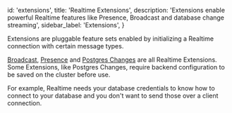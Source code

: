 
  id: 'extensions',
  title: 'Realtime Extensions',
  description:
    'Extensions enable powerful Realtime features like Presence, Broadcast and database change streaming',
  sidebar_label: 'Extensions',
}

Extensions are pluggable feature sets enabled by initializing a Realtime connection with certain message types.

[Broadcast](/docs/guides/realtime/broadcast), [Presence](/docs/guides/realtime/presence) and [Postgres Changes](/docs/guides/realtime/postgres-changes) are all Realtime Extensions. Some Extensions, like Postgres Changes, require backend configuration to be saved on the cluster before use.

For example, Realtime needs your database credentials to know how to connect to your database and you don't want to send those over a client connection.


